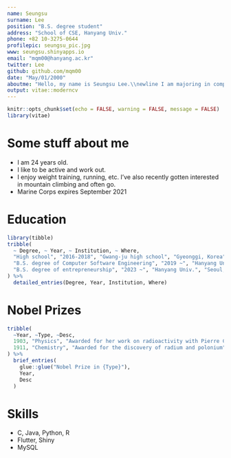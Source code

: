 ```yaml
---
name: Seungsu
surname: Lee
position: "B.S. degree student"
address: "School of CSE, Hanyang Univ."
phone: +82 10-3275-0644
profilepic: seungsu_pic.jpg
www: seungsu.shinyapps.io
email: "mqm00@hanyang.ac.kr"
twitter: Lee
github: github.com/mqm00
date: "May/01/2000"
aboutme: "Hello, my name is Seungsu Lee.\\newline I am majoring in computer software \\newline at Hanyang University.\\newline And also pursuing a minor in entrepreneurship \\newline convergence. My goal is to become a startup CEO"
output: vitae::moderncv
---
```


```r
knitr::opts_chunk$set(echo = FALSE, warning = FALSE, message = FALSE)
library(vitae)
```

# Some stuff about me

 * I am 24 years old.
 * I like to be active and work out. 
 * I enjoy weight training, running, etc. I've also recently gotten interested in mountain climbing and often go.
 * Marine Corps expires September 2021

# Education

```r
library(tibble)
tribble(
  ~ Degree, ~ Year, ~ Institution, ~ Where,
  "High school", "2016-2018", "Gwang-ju high school", "Gyeonggi, Korea",
  "B.S. degree of Computer Software Engineering", "2019 ~", "Hanyang Univ.", "Seoul, Korea",
  "B.S. degree of entrepreneurship", "2023 ~", "Hanyang Univ.", "Seoul, Korea"
) %>% 
  detailed_entries(Degree, Year, Institution, Where)
```

# Nobel Prizes

```r
tribble(
  ~Year, ~Type, ~Desc,
  1903, "Physics", "Awarded for her work on radioactivity with Pierre Curie and Henri Becquerel",
  1911, "Chemistry", "Awarded for the discovery of radium and polonium"
) %>% 
  brief_entries(
    glue::glue("Nobel Prize in {Type}"),
    Year, 
    Desc
  )
```

# Skills

 * C, Java, Python, R
 * Flutter, Shiny
 * MySQL
